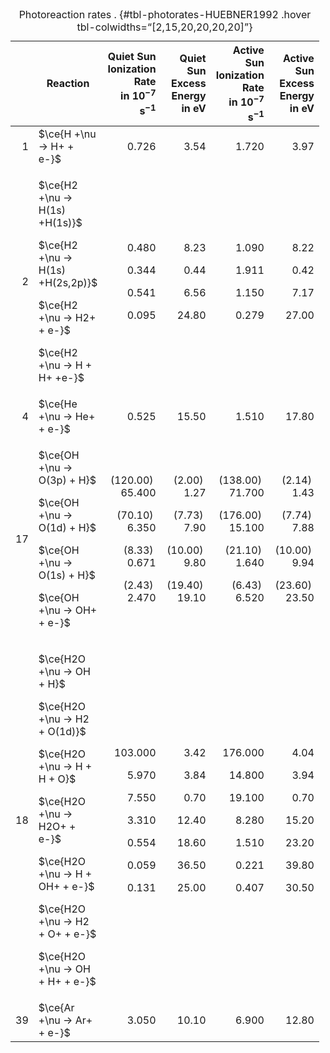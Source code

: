 ::: {.column-page-right}

+----+---------------------------------+------------------------------+----------------------------+------------------------------+----------------------------+
|    | Reaction                        | Quiet Sun </br>              | Quiet Sun </br>            | Active Sun </br>             | Active Sun </br>           |
|    |                                 | Ionization Rate </br>        | Excess Energy </br>        | Ionization Rate </br>        | Excess Energy </br>        |
|    |                                 | in $10^{-7}$                 | in                         | in $10^{-7}$                 | in                         |
|    |                                 | $\si{\second\tothe{-1}}$     | $\si{\electronvolt}$       | $\si{\second\tothe{-1}}$     | $\si{\electronvolt}$       |
+===:+=================================+=============================:+===========================:+=============================:+===========================:+
| 1  | $\ce{H +\nu -> H+ + e-}$        | $\num{0.726}$                | $\num{3.54}$               | $\num{1.720}$                | $\num{3.97}$               |
+----+---------------------------------+------------------------------+----------------------------+------------------------------+----------------------------+
| 2  | $\ce{H2 +\nu -> H(1s) +H(1s)}$  | $\num{0.480}$                | $\num{8.23}$               | $\num{1.090}$                | $\num{8.22}$               |
|    |                                 |                              |                            |                              |                            |
|    |$\ce{H2 +\nu -> H(1s) +H(2s,2p)}$| $\num{0.344}$                | $\num{0.44}$               | $\num{1.911}$                | $\num{0.42}$               |
|    |                                 |                              |                            |                              |                            |
|    | $\ce{H2 +\nu -> H2+ + e-}$      | $\num{0.541}$                | $\num{6.56}$               | $\num{1.150}$                | $\num{7.17}$               |
|    |                                 |                              |                            |                              |                            |
|    | $\ce{H2 +\nu -> H + H+ +e-}$    | $\num{0.095}$                | $\num{24.80}$              | $\num{0.279}$                | $\num{27.00}$              |
+----+---------------------------------+------------------------------+----------------------------+------------------------------+----------------------------+
| 4  | $\ce{He +\nu -> He+ + e-}$      | $\num{0.525}$                | $\num{15.50}$              | $\num{1.510}$                | $\num{17.80}$              |
+----+---------------------------------+------------------------------+----------------------------+------------------------------+----------------------------+
| 17 | $\ce{OH +\nu -> O(3p) + H}$     |$(\num{120.00})\;\num{65.400}$|$(\num{2.00})\;\num{1.27}$  |$(\num{138.00})\;\num{71.700}$|$(\num{2.14})\;\num{1.43}$  |
|    |                                 |                              |                            |                              |                            |
|    | $\ce{OH +\nu -> O(1d) + H}$     |$(\num{70.10})\;\num{6.350}$  |$(\num{7.73})\;\num{7.90}$  |$(\num{176.00})\;\num{15.100}$|$(\num{7.74})\;\num{7.88}$  |
|    |                                 |                              |                            |                              |                            |
|    | $\ce{OH +\nu -> O(1s) + H}$     |$(\num{8.33})\;\num{0.671}$   |$(\num{10.00})\;\num{9.80}$ |$(\num{21.10})\;\num{1.640}$  |$(\num{10.00})\;\num{9.94}$ |
|    |                                 |                              |                            |                              |                            |
|    | $\ce{OH +\nu -> OH+ + e-}$      |$(\num{2.43})\;\num{2.470}$   |$(\num{19.40})\;\num{19.10}$|$(\num{6.43})\;\num{6.520}$   |$(\num{23.60})\;\num{23.50}$|
+----+---------------------------------+------------------------------+----------------------------+------------------------------+----------------------------+
| 18 | $\ce{H2O +\nu -> OH + H}$       | $\num{103.000}$              | $\num{3.42}$               | $\num{176.000}$              | $\num{4.04}$               |
|    |                                 |                              |                            |                              |                            |
|    | $\ce{H2O +\nu -> H2 + O(1d)}$   | $\num{5.970}$                | $\num{3.84}$               | $\num{14.800}$               | $\num{3.94}$               |
|    |                                 |                              |                            |                              |                            |
|    | $\ce{H2O +\nu -> H + H + O}$    | $\num{7.550}$                | $\num{0.70}$               | $\num{19.100}$               | $\num{0.70}$               |
|    |                                 |                              |                            |                              |                            |
|    | $\ce{H2O +\nu -> H2O+ + e-}$    | $\num{3.310}$                | $\num{12.40}$              | $\num{8.280}$                | $\num{15.20}$              |
|    |                                 |                              |                            |                              |                            |
|    | $\ce{H2O +\nu -> H + OH+ + e-}$ | $\num{0.554}$                | $\num{18.60}$              | $\num{1.510}$                | $\num{23.20}$              |
|    |                                 |                              |                            |                              |                            |
|    | $\ce{H2O +\nu -> H2 + O+ + e-}$ | $\num{0.059}$                | $\num{36.50}$              | $\num{0.221}$                | $\num{39.80}$              |
|    |                                 |                              |                            |                              |                            |
|    | $\ce{H2O +\nu -> OH + H+ + e-}$ | $\num{0.131}$                | $\num{25.00}$              | $\num{0.407}$                | $\num{30.50}$              |
+----+---------------------------------+------------------------------+----------------------------+------------------------------+----------------------------+
| 39 | $\ce{Ar +\nu -> Ar+ + e-}$      | $\num{3.050}$                | $\num{10.10}$              | $\num{6.900}$                | $\num{12.80}$              |
+----+---------------------------------+------------------------------+----------------------------+------------------------------+----------------------------+

: Photoreaction rates . {#tbl-photorates-HUEBNER1992 .hover tbl-colwidths="[2,15,20,20,20,20]"}

:::